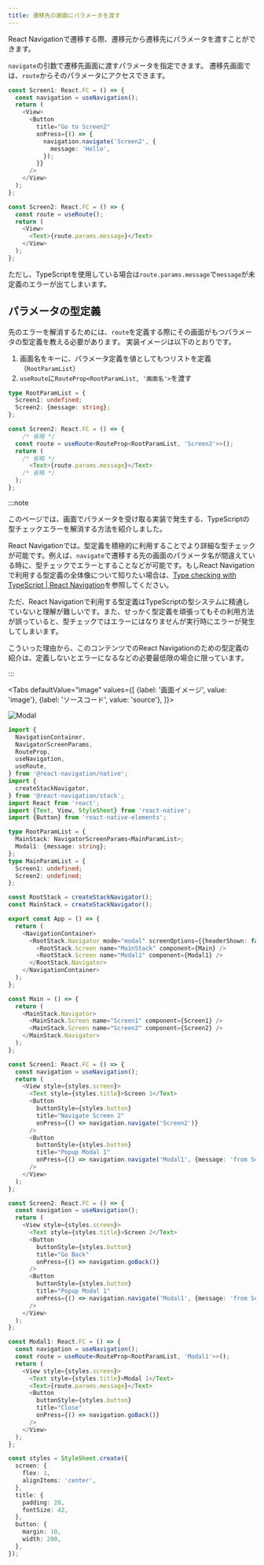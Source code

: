 ```yaml
---
title: 遷移先の画面にパラメータを渡す
---
```



React Navigationで遷移する際、遷移元から遷移先にパラメータを渡すことができます。

`navigate`の引数で遷移先画面に渡すパラメータを指定できます。
遷移先画面では、`route`からそのパラメータにアクセスできます。

```typescript jsx
const Screen1: React.FC = () => {
  const navigation = useNavigation();
  return (
    <View>
      <Button
        title="Go to Screen2"
        onPress={() => {
          navigation.navigate('Screen2', {
            message: 'Hello',
          });
        }}
      />
    </View>
  );
};

const Screen2: React.FC = () => {
  const route = useRoute();
  return (
    <View>
      <Text>{route.params.message}</Text>
    </View>
  );
};
```

ただし、TypeScriptを使用している場合は`route.params.message`で`message`が未定義のエラーが出てしまいます。

## パラメータの型定義

先のエラーを解消するためには、`route`を定義する際にその画面がもつパラメータの型定義を教える必要があります。
実装イメージは以下のとおりです。

1. 画面名をキーに、パラメータ定義を値としてもつリストを定義（`RootParamList`）
1. `useRoute`に`RouteProp<RootParamList, '画面名'>`を渡す

```typescript jsx
type RootParamList = {
  Screen1: undefined;
  Screen2: {message: string};
};

const Screen2: React.FC = () => {
    /* 省略 */
  const route = useRoute<RouteProp<RootParamList, 'Screen2'>>();
  return (
    /* 省略 */
      <Text>{route.params.message}</Text>
    /* 省略 */
  );
};
```

:::note

このページでは、画面でパラメータを受け取る実装で発生する、TypeScriptの型チェックエラーを解消する方法を紹介しました。

React Navigationでは。型定義を積極的に利用することでより詳細な型チェックが可能です。例えば、`navigate`で遷移する先の画面のパラメータ名が間違えている時に、型チェックでエラーとすることなどが可能です。もしReact Navigationで利用する型定義の全体像について知りたい場合は、[Type checking with TypeScript  | React Navigation](https://reactnavigation.org/docs/typescript/)を参照してください。

ただ、React Navigationで利用する型定義はTypeScriptの型システムに精通していないと理解が難しいです。また、せっかく型定義を頑張ってもその利用方法が誤っていると、型チェックではエラーにはなりませんが実行時にエラーが発生してしまいます。

こういった理由から、このコンテンツでのReact Navigationのための型定義の紹介は、定義しないとエラーになるなどの必要最低限の場合に限っています。

:::
<!-- textlint-disable ja-technical-writing/sentence-length -->

<Tabs
  defaultValue="image"
  values={[
    {label: '画面イメージ', value: 'image'},
    {label: 'ソースコード', value: 'source'},
  ]}>

<!-- textlint-enable ja-technical-writing/sentence-length -->

<TabItem value="image">

![Modal](modal.png)

</TabItem>

<TabItem value="source">

```typescript jsx title="/src/App.tsx"
import {
  NavigationContainer,
  NavigatorScreenParams,
  RouteProp,
  useNavigation,
  useRoute,
} from '@react-navigation/native';
import {
  createStackNavigator,
} from '@react-navigation/stack';
import React from 'react';
import {Text, View, StyleSheet} from 'react-native';
import {Button} from 'react-native-elements';

type RootParamList = {
  MainStack: NavigatorScreenParams<MainParamList>;
  Modal1: {message: string};
};
type MainParamList = {
  Screen1: undefined;
  Screen2: undefined;
};

const RootStack = createStackNavigator();
const MainStack = createStackNavigator();

export const App = () => {
  return (
    <NavigationContainer>
      <RootStack.Navigator mode="modal" screenOptions={{headerShown: false}}>
        <RootStack.Screen name="MainStack" component={Main} />
        <RootStack.Screen name="Modal1" component={Modal1} />
      </RootStack.Navigator>
    </NavigationContainer>
  );
};

const Main = () => {
  return (
    <MainStack.Navigator>
      <MainStack.Screen name="Screen1" component={Screen1} />
      <MainStack.Screen name="Screen2" component={Screen2} />
    </MainStack.Navigator>
  );
};

const Screen1: React.FC = () => {
  const navigation = useNavigation();
  return (
    <View style={styles.screen}>
      <Text style={styles.title}>Screen 1</Text>
      <Button
        buttonStyle={styles.button}
        title="Navigate Screen 2"
        onPress={() => navigation.navigate('Screen2')}
      />
      <Button
        buttonStyle={styles.button}
        title="Popup Modal 1"
        onPress={() => navigation.navigate('Modal1', {message: 'from Screen1'})}
      />
    </View>
  );
};

const Screen2: React.FC = () => {
  const navigation = useNavigation();
  return (
    <View style={styles.screen}>
      <Text style={styles.title}>Screen 2</Text>
      <Button
        buttonStyle={styles.button}
        title="Go Back"
        onPress={() => navigation.goBack()}
      />
      <Button
        buttonStyle={styles.button}
        title="Popup Modal 1"
        onPress={() => navigation.navigate('Modal1', {message: 'from Screen2'})}
      />
    </View>
  );
};

const Modal1: React.FC = () => {
  const navigation = useNavigation();
  const route = useRoute<RouteProp<RootParamList, 'Modal1'>>();
  return (
    <View style={styles.screen}>
      <Text style={styles.title}>Modal 1</Text>
      <Text>{route.params.message}</Text>
      <Button
        buttonStyle={styles.button}
        title="Close"
        onPress={() => navigation.goBack()}
      />
    </View>
  );
};

const styles = StyleSheet.create({
  screen: {
    flex: 1,
    alignItems: 'center',
  },
  title: {
    padding: 20,
    fontSize: 42,
  },
  button: {
    margin: 10,
    width: 200,
  },
});
```

</TabItem>
</Tabs>
